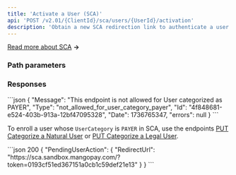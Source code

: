 ```yaml
---
title: 'Activate a User (SCA)'  
api: 'POST /v2.01/{ClientId}/sca/users/{UserId}/activation'  
description: 'Obtain a new SCA redirection link to authenticate a user'
---
```





[Read more about SCA](/guides/users/sca) **&rarr;**

### Path parameters  

<UserId />  

### Responses  

<AccordionGroup>

<Accordion title="200">  

<PendingUserActionResponse />  

</Accordion>

</AccordionGroup> 

<AccordionGroup>

<Accordion title="400 - Endpoint not allowed if category is PAYER">
```json 
{
    "Message": "This endpoint is not allowed for User categorized as PAYER",
    "Type": "not_allowed_for_user_category_payer",
    "Id": "4f848681-e524-403b-913a-12bf47095328",
    "Date": 1736765347,
    "errors": null
}
```

To enroll a user whose `UserCategory` is `PAYER` in SCA, use the endpoints [PUT Categorize a Natural User](/api-reference/users/categorize-natural-user) or [PUT Categorize a Legal User](/api-reference/users/categorize-legal-user).
</Accordion>

</AccordionGroup>

<ResponseExample>  
```json 200
{
    "PendingUserAction": {
        "RedirectUrl": "https://sca.sandbox.mangopay.com/?token=0193cf51ed367151a0cb1c59def21e13"
    }
}
```
</ResponseExample>  

<RequestExample>  
<RestGetNoBody/>
</RequestExample>